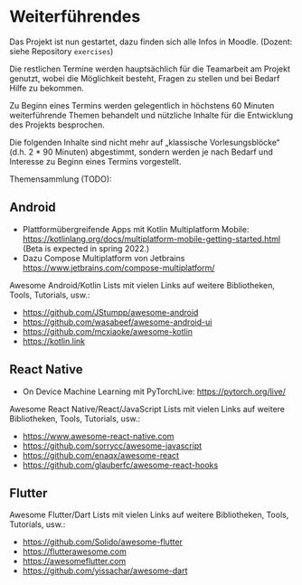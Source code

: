 # Weiterführendes

Das Projekt ist nun gestartet, dazu finden sich
alle Infos in Moodle. (Dozent: siehe Repository
`exercises`)

Die restlichen Termine werden hauptsächlich für
die Teamarbeit am Projekt genutzt, wobei die 
Möglichkeit besteht, Fragen zu stellen und bei
Bedarf Hilfe zu bekommen. 

Zu Beginn eines Termins werden gelegentlich in
höchstens 60 Minuten weiterführende Themen 
behandelt und nützliche Inhalte für die Entwicklung 
des Projekts besprochen.

Die folgenden Inhalte sind nicht mehr auf
„klassische Vorlesungsblöcke“ (d.h. 2 * 90 Minuten)
abgestimmt, sondern werden je nach Bedarf und
Interesse zu Beginn eines Termins vorgestellt. 

Themensammlung (TODO):

## Android

- Plattformübergreifende Apps mit Kotlin Multiplatform Mobile: https://kotlinlang.org/docs/multiplatform-mobile-getting-started.html (Beta is expected in spring 2022.)
- Dazu Compose Multiplatform von Jetbrains https://www.jetbrains.com/compose-multiplatform/

Awesome Android/Kotlin Lists mit vielen Links auf weitere Bibliotheken, Tools, Tutorials, usw.: 

- https://github.com/JStumpp/awesome-android
- https://github.com/wasabeef/awesome-android-ui
- https://github.com/mcxiaoke/awesome-kotlin
- https://kotlin.link


## React Native

- On Device Machine Learning mit PyTorchLive: https://pytorch.org/live/

Awesome React Native/React/JavaScript Lists mit vielen Links auf weitere Bibliotheken, Tools, Tutorials, usw.: 

- https://www.awesome-react-native.com
- https://github.com/sorrycc/awesome-javascript
- https://github.com/enaqx/awesome-react
- https://github.com/glauberfc/awesome-react-hooks


## Flutter

Awesome Flutter/Dart Lists mit vielen Links auf weitere Bibliotheken, Tools, Tutorials, usw.: 

- https://github.com/Solido/awesome-flutter
- https://flutterawesome.com
- https://awesomeflutter.com
- https://github.com/yissachar/awesome-dart
